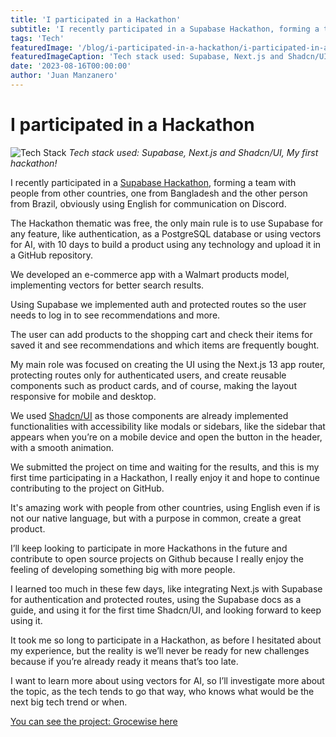 ```yaml
---
title: 'I participated in a Hackathon'
subtitle: 'I recently participated in a Supabase Hackathon, forming a team with people from other countries.'
tags: 'Tech'
featuredImage: '/blog/i-participated-in-a-hackathon/i-participated-in-a-hackathon-banner.png'
featuredImageCaption: 'Tech stack used: Supabase, Next.js and Shadcn/UI, My first hackathon!'
date: '2023-08-16T00:00:00'
author: 'Juan Manzanero'
---
```


# I participated in a Hackathon

![Tech Stack](/blog/i-participated-in-a-hackathon/i-participated-in-a-hackathon-banner.png)
_Tech stack used: Supabase, Next.js and Shadcn/UI, My first hackathon!_

<PostData date='August 16, 2023' author='Juan Manzanero' />

I recently participated in a [Supabase Hackathon](https://supabase.com/blog/supabase-lw8-hackathon), forming a team with people from other countries, one from Bangladesh and the other person from Brazil, obviously using English for communication on Discord.

The Hackathon thematic was free, the only main rule is to use Supabase for any feature, like authentication, as a PostgreSQL database or using vectors for AI, with 10 days to build a product using any technology and upload it in a GitHub repository.

We developed an e-commerce app with a Walmart products model, implementing vectors for better search results.

Using Supabase we implemented auth and protected routes so the user needs to log in to see recommendations and more.

The user can add products to the shopping cart and check their items for saved it and see recommendations and which items are frequently bought.

My main role was focused on creating the UI using the Next.js 13 app router, protecting routes only for authenticated users, and create reusable components such as product cards, and of course, making the layout responsive for mobile and desktop.

We used [Shadcn/UI](https://ui.shadcn.com/) as those components are already implemented functionalities with accessibility like modals or sidebars, like the sidebar that appears when you’re on a mobile device and open the button in the header, with a smooth animation.

We submitted the project on time and waiting for the results, and this is my first time participating in a Hackathon, I really enjoy it and hope to continue contributing to the project on GitHub.

It's amazing work with people from other countries, using English even if is not our native language, but with a purpose in common, create a great product.

I’ll keep looking to participate in more Hackathons in the future and contribute to open source projects on Github because I really enjoy the feeling of developing something big with more people.

I learned too much in these few days, like integrating Next.js with Supabase for authentication and protected routes, using the Supabase docs as a guide, and using it for the first time Shadcn/UI, and looking forward to keep using it.

It took me so long to participate in a Hackathon, as before I hesitated about my experience, but the reality is we’ll never be ready for new challenges because if you’re already ready it means that’s too late.

I want to learn more about using vectors for AI, so I’ll investigate more about the topic, as the tech tends to go that way, who knows what would be the next big tech trend or when.

[You can see the project: Grocewise here](https://groce-wise.vercel.app/)
